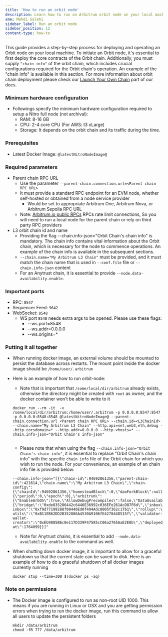 ```yaml
---
title: 'How to run an orbit node'
description: Learn how to run an Arbitrum orbit node on your local machine.
sme: Mehdi Salehi
sidebar_label: Run an orbit node
sidebar_position: 12
content-type: how-to
---
```


This guide provides a step-by-step process for deploying and operating an Orbit node on your local machine. To initiate an Orbit node, it's essential to first deploy the core contracts of the Orbit chain. Additionally, you must supply `"chain info"` of the orbit chain, which includes crucial configurations required for the Orbit chain's operation. An example of the "chain info" is available in this section. For more information about orbit chain deployment please check our [Launch Your Own Chain](../../launch-orbit-chain/orbit-gentle-introduction.md) part of our docs.

### Minimum hardware configuration

- Followings specify the minimum hardware configuration required to setup a Nitro full node (not archival):
  - RAM: 8-16 GB
  - CPU: 2-4 core CPU (For AWS: t3 xLarge)
  - Storage: It depends on the orbit chain and its traffic during the time. 

### Prerequisites

- Latest Docker Image: <code>@latestNitroNodeImage@</code>

### Required parameters

- Parent chain RPC URL
  - Use the parameter `--parent-chain.connection.url=<Parent chain RPC URL>`
  - It must provide a standard RPC endpoint for an EVM node, whether self-hosted or obtained from a node service provider
    - Would be set to appropriate Arbitrum One, Arbitrum Nova, or Arbitrum Sepolia RPC URL
  - Note: [Arbitrum.io public RPCs](/node-running/node-providers.mdx) RPCs rate limit connections, So you will need to run a local node for the parent chain or rely on third party RPC providers
- L3 orbit chain id and name
  - Providing the flag --chain.info-json="Orbit Chain's chain info" is mandatory. The chain info contains vital information about the Orbit chain, which is necessary for the node to commence operations. An example of the chain info is available in the subsequent sections.
  - `--chain.name="My Arbitrum L3 Chain"` must be provided, and it must match the chain name that is used in `--conf.file` file or `--chain.info-json` content
  - For an Anytrust chain, it is essential to provide `--node.data-availability.enable`.

### Important ports

- RPC: `8547`
- Sequencer Feed: `9642`
- WebSocket: `8548`
  - WS port `8548` needs extra args to be opened. Please use these flags:
    - --ws.port=8548
    - --ws.addr=0.0.0.0
    - --ws.origins=\*

### Putting it all together

- When running docker image, an external volume should be mounted to persist the database across restarts. The mount point inside the docker image should be `/home/user/.arbitrum`
- Here is an example of how to run orbit-node:

  - Note that is important that `/some/local/dir/arbitrum` already exists, otherwise the directory might be created with `root` as owner, and the docker container won't be able to write to it

  ```shell
  docker run --rm -it  -v /some/local/dir/arbitrum:/home/user/.arbitrum -p 0.0.0.0:8547:8547 -p 0.0.0.0:8548:8548 @latestNitroNodeImage@ --parent-chain.connection.url <Parent chain RPC URL> --chain.id=<L3ChainId> --chain.name="My Arbitrum L3 Chain" --http.api=net,web3,eth,debug --http.corsdomain=* --http.addr=0.0.0.0 --http.vhosts=* --chain.info-json="Orbit Chain's info-json"
 
  ```
  - Please note that when using the flag `--chain.info-json="Orbit Chain's chain info"`, it is essential to replace "Orbit Chain's chain info" with the specific `chain info` file of the Orbit chain for which you wish to run the node. For your convenience, an example of an chain info file is provided below:

  ```
  --chain.info-json="[{\"chain-id\":94692861356,\"parent-chain-id\":421614,\"chain-name\":\"My Arbitrum L3 Chain\",\"chain-config\":{\"chainId\":94692861356,\"homesteadBlock\":0,\"daoForkBlock\":null,\"daoForkSupport\":true,\"eip150Block\":0,\"eip150Hash\":\"0x0000000000000000000000000000000000000000000000000000000000000000\",\"eip155Block\":0,\"eip158Block\":0,\"byzantiumBlock\":0,\"constantinopleBlock\":0,\"petersburgBlock\":0,\"istanbulBlock\":0,\"muirGlacierBlock\":0,\"berlinBlock\":0,\"londonBlock\":0,\"clique\":{\"period\":0,\"epoch\":0},\"arbitrum\":{\"EnableArbOS\":true,\"AllowDebugPrecompiles\":false,\"DataAvailabilityCommittee\":false,\"InitialArbOSVersion\":10,\"InitialChainOwner\":\"0xAde4000C87923244f0e95b41f0e45aa3C02f1Bb2\",\"GenesisBlockNum\":0}},\"rollup\":{\"bridge\":\"0xde835286442c6446E36992c036EFe261AcD87F6d\",\"inbox\":\"0x0592d3861Ea929B5d108d915c36f64EE69418049\",\"sequencer-inbox\":\"0xf9d77199288f00440Ed0f494Adc0005f362c17b1\",\"rollup\":\"0xF5A42aDA664E7c2dFE9DDa4459B927261BF90E09\",\"validator-utils\":\"0xB11EB62DD2B352886A4530A9106fE427844D515f\",\"validator-wallet-creator\":\"0xEb9885B6c0e117D339F47585cC06a2765AaE2E0b\",\"deployed-at\":1764099}}]"

  ```

  - Note for Anytrust chains, it is essential to add `--node.data-availability.enable` to the command as well.


- When shutting down docker image, it is important to allow for a graceful shutdown so that the current state can be saved to disk. Here is an example of how to do a graceful shutdown of all docker images currently running

  ```shell
  docker stop --time=300 $(docker ps -aq)
  ```

### Note on permissions

- The Docker image is configured to run as non-root UID 1000. This means if you are running in Linux or OSX and you are getting permission errors when trying to run the docker image, run this command to allow all users to update the persistent folders
  ```shell
  mkdir /data/arbitrum
  chmod -fR 777 /data/arbitrum
  ```
